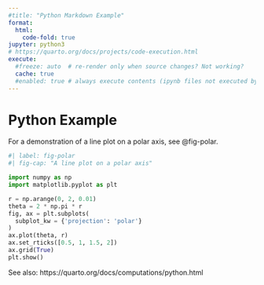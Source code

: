 ```yaml
---
#title: "Python Markdown Example"
format:
  html:
    code-fold: true
jupyter: python3
# https://quarto.org/docs/projects/code-execution.html
execute:
  #freeze: auto  # re-render only when source changes? Not working?
  cache: true
  #enabled: true # always execute contents (ipynb files not executed by default)
---
```


# Python Example

For a demonstration of a line plot on a polar axis, see @fig-polar.

```python
#| label: fig-polar
#| fig-cap: "A line plot on a polar axis"

import numpy as np
import matplotlib.pyplot as plt

r = np.arange(0, 2, 0.01)
theta = 2 * np.pi * r
fig, ax = plt.subplots(
  subplot_kw = {'projection': 'polar'}
)
ax.plot(theta, r)
ax.set_rticks([0.5, 1, 1.5, 2])
ax.grid(True)
plt.show()
```


See also: https://quarto.org/docs/computations/python.html
